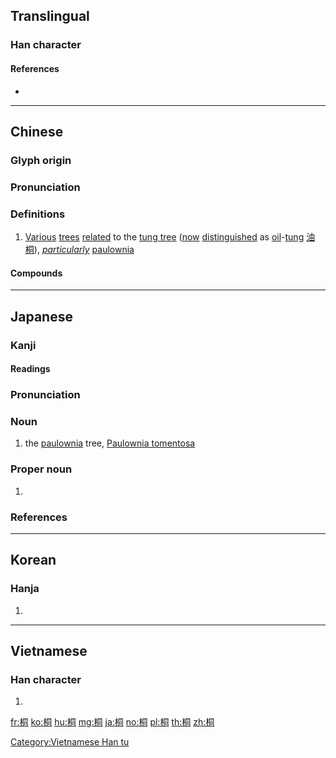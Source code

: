 {{character info/new}}
==Translingual==

===Han character===
{{Han char|rn=75|rad=木|as=06|sn=10|four=47920|canj=DBMR|ids=⿰木同}}

====References====
* {{Han ref|kx=0525.170|dkj=14770|dj=0914.120|hdz=21198.070|uh=6850|ud=26704|bh=AEE4|bd=44772}}

----

==Chinese==
{{zh-forms}}

===Glyph origin===
{{Han etym}}

===Pronunciation===
{{zh-pron
|m=tóng
|c=tung4
|mn=tông
|md=dùng
|mc=y
|oc=y
|ma=
|cat=n
}}

===Definitions===
{{zh-hanzi}}

# [[various|Various]] [[tree]]s [[relate]]d to the [[tung tree]] ([[now]] [[distinguished]] as [[oil]]-[[tung]] [[油桐]]), ''[[particularly]]'' [[paulownia]]

====Compounds====
{{der3|title=Compounds
| {{zh-l|血桐}}
| {{zh-l|野桐}}
| {{zh-l|梧桐}}
| {{zh-l|油桐}}
| {{zh-l|罌子桐}}
| {{zh-l|刺桐|[[Indian coral tree]]}}
| {{zh-l|珙桐}}
| {{zh-l|白桐}}
| {{zh-l|泡桐}}
| {{zh-l|海桐}}
| {{zh-l|草海桐}}
| {{zh-l|蓮葉桐}}
| {{zh-l|楊桐}}
| {{zh-l|福祿桐}}
| {{zh-l|桐君}}
| {{zh-l|絲桐}}
}}

----

==Japanese==

===Kanji===
{{ja-kanji|grade=|rs=木06}}

====Readings====
{{ja-readings|goon=[[ずう]] (zū)|kanon=[[とう]] (tō)|kanyoon=[[どう]] (dō)|kun=[[きり]] (kiri)}}

{{ja-kanjitab|きり|yomi=k}}

===Pronunciation===
{{ja-pron|yomi=k|きり|acc=0|acc_ref=DJR,NHK}}

===Noun===
{{ja-noun|きり|キリ}}

# the [[paulownia]] tree, [[Paulownia tomentosa]]

===Proper noun===
{{ja-pos|proper|きり}}

# {{given name|female|lang=ja}}

===References===
<references/>

----

==Korean==

===Hanja===
{{ko-hanja|hangeul=동|eumhun=오동나무 동|rv=dong|mr=tong|y=tong}}

# {{defn|lang=ko|sort=木06}}

----

==Vietnamese==

===Han character===
{{vi-readings|rs=木06|hanviet=đồng}}

# {{defn|lang=vi|sort=木06}}

[[Category:Vietnamese Han tu]]

[[fr:桐]]
[[ko:桐]]
[[hu:桐]]
[[mg:桐]]
[[ja:桐]]
[[no:桐]]
[[pl:桐]]
[[th:桐]]
[[zh:桐]]
